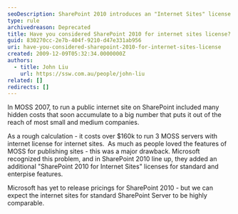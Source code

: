 ```yaml
---
seoDescription: SharePoint 2010 introduces an "Internet Sites" license for standard and enterprise features, making it a cost-effective solution for small and medium businesses to create public internet sites.
type: rule
archivedreason: Deprecated
title: Have you considered SharePoint 2010 for internet sites license?
guid: 830270cc-2e7b-404f-9210-d47e331ab956
uri: have-you-considered-sharepoint-2010-for-internet-sites-license
created: 2009-12-09T05:32:34.0000000Z
authors:
  - title: John Liu
    url: https://ssw.com.au/people/john-liu
related: []
redirects: []
---
```


In MOSS 2007, to run a public internet site on SharePoint included many hidden costs that soon accumulate to a big number that puts it out of the reach of most small and medium companies.

As a rough calculation - it costs over $160k to run 3 MOSS servers with internet license for internet sites.  As much as people loved the features of MOSS for publishing sites - this was a major drawback.
Microsoft recognized this problem, and in SharePoint 2010 line up, they added an additional "SharePoint 2010 for Internet Sites" licenses for standard and enterpise features.

Microsoft has yet to release pricings for SharePoint 2010 - but we can expect the internet sites for standard SharePoint Server to be highly comparable.